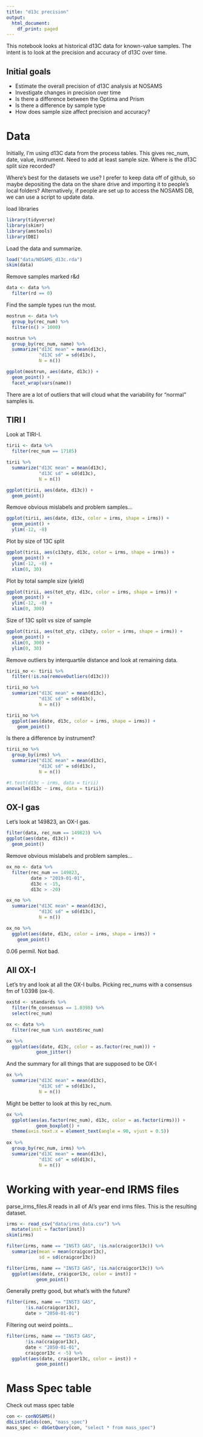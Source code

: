 ```yaml
---
title: "d13c precision"
output:
  html_document:
    df_print: paged
---
```


This notebook looks at historical d13C data for known-value samples. The intent is to look at the precision and accuracy of d13C over time.

## Initial goals

* Estimate the overall precision of d13C analysis at NOSAMS
* Investigate changes in precision over time
* Is there a difference between the Optima and Prism
* Is there a difference by sample type
* How does sample size affect precision and accuracy?


# Data

Initially, I'm using d13C data from the process tables. This gives rec_num, date, value, instrument. Need to add at least sample size. Where is the d13C split size recorded? 

Where's best for the datasets we use? I prefer to keep data off of github, so maybe depositing the data on the share drive and importing it to people's local folders? Alternatively, if people are set up to access the NOSAMS DB, we can use a script to update data.


load libraries

```r
library(tidyverse)
library(skimr)
library(amstools)
library(DBI)
```

Load the data and summarize.

```r
load("data/NOSAMS_d13c.rda")
skim(data)
```

Remove samples marked r&d

```r
data <- data %>%
  filter(rd == 0)
```

Find the sample types run the most.

```r
mostrun <- data %>%
  group_by(rec_num) %>%
  filter(n() > 1000)

mostrun %>%
  group_by(rec_num, name) %>%
  summarize("d13C mean" = mean(d13c),
            "d13C sd" = sd(d13c),
            N = n())

ggplot(mostrun, aes(date, d13c)) +
  geom_point() +
  facet_wrap(vars(name))
```

There are a lot of outliers that will cloud what the variability for "normal" samples is.

## TIRI I

Look at TIRI-I.

```r
tirii <- data %>%
  filter(rec_num == 17185)
```

```r
tirii %>%
  summarize("d13C mean" = mean(d13c),
            "d13C sd" = sd(d13c),
            N = n())

ggplot(tirii, aes(date, d13c)) +
  geom_point()
```

Remove obvious mislabels and problem samples...

```r
ggplot(tirii, aes(date, d13c, color = irms, shape = irms)) +
  geom_point() +
  ylim(-12, -8)
```

Plot by size of 13C split

```r
ggplot(tirii, aes(c13qty, d13c, color = irms, shape = irms)) +
  geom_point() +
  ylim(-12, -8) +
  xlim(0, 30)
```

Plot by total sample size (yield)

```r
ggplot(tirii, aes(tot_qty, d13c, color = irms, shape = irms)) +
  geom_point() +
  ylim(-12, -8) +
  xlim(0, 300)
```

Size of 13C split vs size of sample

```r
ggplot(tirii, aes(tot_qty, c13qty, color = irms, shape = irms)) +
  geom_point() +
  xlim(0, 300) +
  ylim(0, 30)
```


Remove outliers by interquartile distance and look at remaining data.

```r
tirii_no <- tirii %>%
  filter(!is.na(removeOutliers(d13c)))

tirii_no %>%
  summarize("d13C mean" = mean(d13c),
            "d13C sd" = sd(d13c),
            N = n())

tirii_no %>%
  ggplot(aes(date, d13c, color = irms, shape = irms)) +
    geom_point() 
```

Is there a difference by instrument?

```r
tirii_no %>%
  group_by(irms) %>%
  summarize("d13C mean" = mean(d13c),
            "d13C sd" = sd(d13c),
            N = n())

#t.test(d13c ~ irms, data = tirii)
anova(lm(d13c ~ irms, data = tirii))
```

## OX-I gas

Let's look at 149823, an OX-I gas.

```r
filter(data, rec_num == 149823) %>%
ggplot(aes(date, d13c)) +
  geom_point()
```

Remove obvious mislabels and problem samples...

```r
ox_no <- data %>%
  filter(rec_num == 149823,
         date > "2019-01-01",
         d13c < -15,
         d13c > -20) 

ox_no %>%
  summarize("d13C mean" = mean(d13c),
            "d13C sd" = sd(d13c),
            N = n())

ox_no %>%
  ggplot(aes(date, d13c, color = irms, shape = irms)) +
    geom_point() 
```

0.06 permil. Not bad.

## All OX-I

Let's try and look at all the OX-I bulbs. Picking rec_nums with a consensus fm of 1.0398 (ox-I).

```r
oxstd <- standards %>%
  filter(fm_consensus == 1.0398) %>%
  select(rec_num)

ox <- data %>%
  filter(rec_num %in% oxstd$rec_num)

ox %>%
  ggplot(aes(date, d13c, color = as.factor(rec_num))) +
           geom_jitter()
```

And the summary for all things that are supposed to be OX-I

```r
ox %>%
  summarize("d13C mean" = mean(d13c),
            "d13C sd" = sd(d13c),
            N = n())
```

Might be better to look at this by rec_num.

```r
ox %>%
  ggplot(aes(as.factor(rec_num), d13c, color = as.factor(irms))) +
           geom_boxplot() +
  theme(axis.text.x = element_text(angle = 90, vjust = 0.5))
  
ox %>%
  group_by(rec_num, irms) %>%
  summarize("d13C mean" = mean(d13c),
            "d13C sd" = sd(d13c),
            N = n())
```


# Working with year-end IRMS files

parse_irms_files.R reads in all of Al's year end irms files. This is the resulting dataset.

```r
irms <- read_csv("data/irms_data.csv") %>%
  mutate(inst = factor(inst))
skim(irms)
```

```r
filter(irms, name == "INST3 GAS", !is.na(craigcor13c)) %>%
  summarize(mean = mean(craigcor13c),
            sd = sd(craigcor13c))

filter(irms, name == "INST3 GAS", !is.na(craigcor13c)) %>%
  ggplot(aes(date, craigcor13c, color = inst)) +
           geom_point()
```

Generally pretty good, but what's with the future?

```r
filter(irms, name == "INST3 GAS",
       !is.na(craigcor13c),
       date > "2050-01-01")
```

Filtering out weird points...

```r
filter(irms, name == "INST3 GAS",
       !is.na(craigcor13c),
       date < "2050-01-01",
       craigcor13c < -5) %>%
  ggplot(aes(date, craigcor13c, color = inst)) +
           geom_point()


```

# Mass Spec table

Check out mass spec table

```r
con <- conNOSAMS()
dbListFields(con, "mass_spec")
mass_spec <- dbGetQuery(con, "select * from mass_spec")
```


